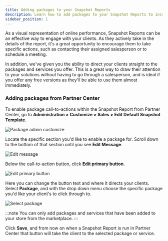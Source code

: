 ```yaml
---
title: Adding packages to your Snapshot Reports
description: Learn how to add packages to your Snapshot Reports to increase client engagement and direct them to your solutions.
sidebar_position: 1
---
```


As a visual representation of online performance, Snapshot Reports can be an effective way to engage with your clients. As they actively take in the details of the report, it's a great opportunity to encourage them to take specific actions, such as contacting their assigned salesperson or to schedule a meeting.

In addition, we've given you the ability to direct your clients straight to the packages and services you offer. This is a great way to draw their attention to your solutions without having to go through a salesperson, and is ideal if you offer any free versions as they'll be able to use them almost immediately.

### Adding packages from Partner Center

To enable package call-to-actions within the Snapshot Report from Partner Center, go to **Administration > Customize > Sales > Edit Default Snapshot Template**.

![Package admin customize](./img/snapshot-report/adding-packages/package-admin-customize.jpg)

Locate the specific section you'd like to enable a package for. Scroll down to the bottom of that section until you see **Edit Message**.

![Edit message](./img/snapshot-report/adding-packages/edit-message.jpg)

Below the call-to-action button, click **Edit primary button**.

![Edit primary button](./img/snapshot-report/adding-packages/edit-primary-button.jpg)

Here you can change the button text and where it directs your clients. Select **Package**, and with the drop down menu choose the specific package you'd like your client's to click through to.

![Select package](./img/snapshot-report/adding-packages/select-package.jpg)

:::note
You can only add packages and services that have been added to your store from the marketplace.
:::

Click **Save**, and from now on when a Snapshot Report is run in Partner Center that button will take the client to the selected package or service.